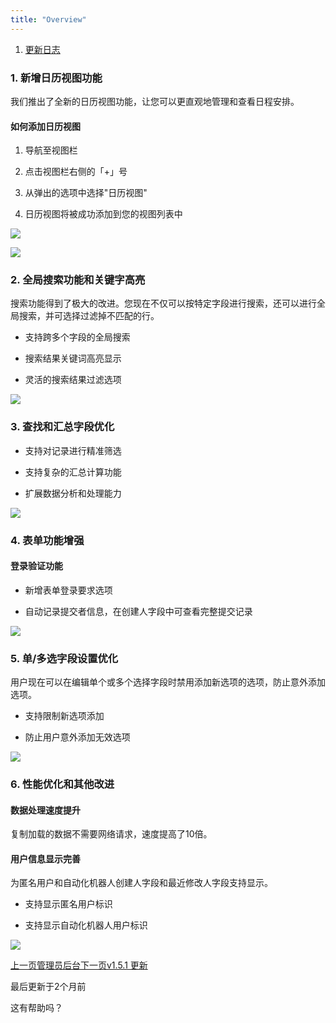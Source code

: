 ```yaml
---
title: "Overview"
---
```


1. [更新日志](/geng-xin-ri-zhi)

### 1. 新增日历视图功能

我们推出了全新的日历视图功能，让您可以更直观地管理和查看日程安排。

#### 如何添加日历视图

1. 导航至视图栏

2. 点击视图栏右侧的「+」号

3. 从弹出的选项中选择"日历视图"

4. 日历视图将被成功添加到您的视图列表中

![](/images/geng-xin-ri-zhi/files%2Fv0%2Fb%2Fgitbook-x-prod.appspot.com%2Fo%2Fspaces%252F3UAxYOALe4vISZRKICva%252Fuploads%252F3PuoCHWuQGm1ZdVmlIWh%252Fimage%2520%2813%29.png)

![](/images/geng-xin-ri-zhi/files%2Fv0%2Fb%2Fgitbook-x-prod.appspot.com%2Fo%2Fspaces%252F3UAxYOALe4vISZRKICva%252Fuploads%252FmugK9WEwZKXWECfcUSJd%252Fimage%2520%2814%29.png)

### 2. 全局搜索功能和关键字高亮

搜索功能得到了极大的改进。您现在不仅可以按特定字段进行搜索，还可以进行全局搜索，并可选择过滤掉不匹配的行。

* 支持跨多个字段的全局搜索

* 搜索结果关键词高亮显示

* 灵活的搜索结果过滤选项

![](/images/geng-xin-ri-zhi/~gitbook/image)

### 3. 查找和汇总字段优化

* 支持对记录进行精准筛选

* 支持复杂的汇总计算功能

* 扩展数据分析和处理能力

![](/images/geng-xin-ri-zhi/files%2Fv0%2Fb%2Fgitbook-x-prod.appspot.com%2Fo%2Fspaces%252F3UAxYOALe4vISZRKICva%252Fuploads%252Fe0e273PBCGBUuywo2RAA%252Fimage%2520%2815%29.png)

### 4. 表单功能增强

#### 登录验证功能

* 新增表单登录要求选项

* 自动记录提交者信息，在创建人字段中可查看完整提交记录

![](/images/geng-xin-ri-zhi/files%2Fv0%2Fb%2Fgitbook-x-prod.appspot.com%2Fo%2Fspaces%252F3UAxYOALe4vISZRKICva%252Fuploads%252FkyKpzzdLFWpu8AnO2WAz%252Fimage%2520%2816%29.png)

### 5. 单/多选字段设置优化

用户现在可以在编辑单个或多个选择字段时禁用添加新选项的选项，防止意外添加选项。

* 支持限制新选项添加

* 防止用户意外添加无效选项

![](/images/geng-xin-ri-zhi/files%2Fv0%2Fb%2Fgitbook-x-prod.appspot.com%2Fo%2Fspaces%252F3UAxYOALe4vISZRKICva%252Fuploads%252F6zgUU5NOmMPyLmmr4Gys%252Fimage%2520%2817%29.png)

### 6. 性能优化和其他改进

#### 数据处理速度提升

复制加载的数据不需要网络请求，速度提高了10倍。

#### 用户信息显示完善

为匿名用户和自动化机器人创建人字段和最近修改人字段支持显示。

* 支持显示匿名用户标识

* 支持显示自动化机器人用户标识

![](/images/geng-xin-ri-zhi/files%2Fv0%2Fb%2Fgitbook-x-prod.appspot.com%2Fo%2Fspaces%252F3UAxYOALe4vISZRKICva%252Fuploads%252F9p80UJQSujHF0x5F7pz6%252Fimage%2520%2818%29.png)

[上一页管理员后台](/ji-ben-gong-neng/guan-li-yuan-hou-tai)[下一页v1.5.1 更新](/geng-xin-ri-zhi/v1.5.1-geng-xin)

最后更新于2个月前

这有帮助吗？

